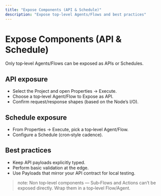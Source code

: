 ```yaml
---
title: "Expose Components (API & Schedule)"
description: "Expose top‑level Agents/Flows and best practices"
---
```


# Expose Components (API & Schedule)

Only top‑level Agents/Flows can be exposed as APIs or Schedules.

## API exposure
- Select the Project and open Properties → Execute.
- Choose a top‑level Agent/Flow to Expose as API.
- Confirm request/response shapes (based on the Node’s I/O).

## Schedule exposure
- From Properties → Execute, pick a top‑level Agent/Flow.
- Configure a Schedule (cron‑style cadence).

## Best practices
- Keep API payloads explicitly typed.
- Perform basic validation at the edge.
- Use Payloads that mirror your API contract for local testing.

> note: Non top‑level components — Sub‑Flows and Actions can’t be exposed directly. Wrap them in a top‑level Flow/Agent.
